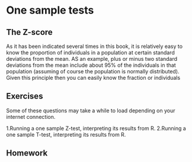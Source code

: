 # One sample tests {}

## The Z-score {-}
As it has been indicated several times in this book, it is relatively easy to know the proportion of individuals in a population at certain standard deviations from the mean. AS an example, plus or minus two standard deviations from the mean include about 95% of the individuals in that population (assuming of course the population is normally distributed). Given this principle then you can easily know the fraction or individuals  

## Exercises {-}
Some of these questions may take a while to load depending on your internet connection.


1.Running a one sample Z-test, interpreting its results from R.
2.Running a one sample T-test, interpreting its results from R.


## Homework {-}
